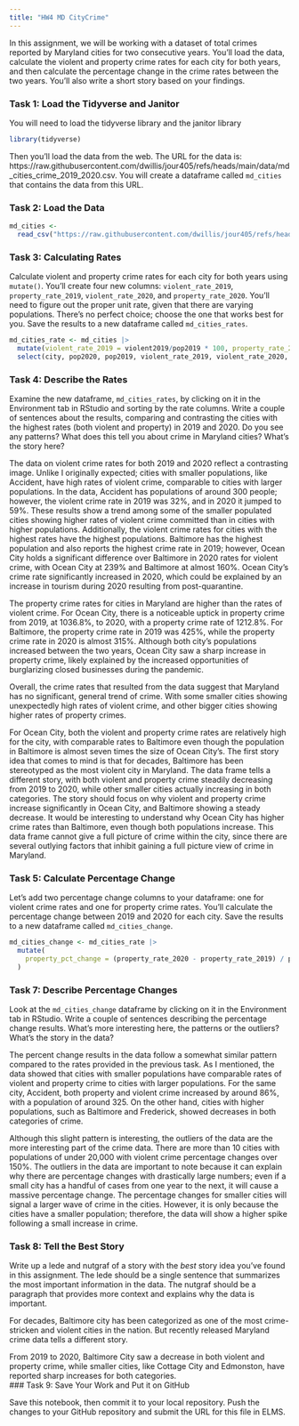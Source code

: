 ```yaml
---
title: "HW4 MD CityCrime"
---
```


In this assignment, we will be working with a dataset of total crimes reported by Maryland cities for two consecutive years. You'll load the data, calculate the violent and property crime rates for each city for both years, and then calculate the percentage change in the crime rates between the two years. You'll also write a short story based on your findings.

### Task 1: Load the Tidyverse and Janitor

You will need to load the tidyverse library and the janitor library

```r
library(tidyverse)
```

Then you'll load the data from the web. The URL for the data is: https://raw.githubusercontent.com/dwillis/jour405/refs/heads/main/data/md_cities_crime_2019_2020.csv. You will create a dataframe called `md_cities` that contains the data from this URL.

### Task 2: Load the Data

```r
md_cities <- 
  read_csv("https://raw.githubusercontent.com/dwillis/jour405/refs/heads/main/data/md_cities_crime_2019_2020.csv")
```
### Task 3: Calculating Rates

Calculate violent and property crime rates for each city for both years using `mutate()`. You'll create four new columns: `violent_rate_2019`, `property_rate_2019`, `violent_rate_2020`, and `property_rate_2020`. You'll need to figure out the proper unit rate, given that there are varying populations. There's no perfect choice; choose the one that works best for you. Save the results to a new dataframe called `md_cities_rates`.

```r
md_cities_rate <- md_cities |> 
  mutate(violent_rate_2019 = violent2019/pop2019 * 100, property_rate_2019 = property2019/pop2019 * 100, violent_rate_2020 = violent2020/pop2020 * 100, property_rate_2020 = property2020/pop2020 * 100) |> 
  select(city, pop2020, pop2019, violent_rate_2019, violent_rate_2020, property_rate_2019, property_rate_2020)
```

### Task 4: Describe the Rates

Examine the new dataframe, `md_cities_rates`, by clicking on it in the Environment tab in RStudio and sorting by the rate columns. Write a couple of sentences about the results, comparing and contrasting the cities with the highest rates (both violent and property) in 2019 and 2020. Do you see any patterns? What does this tell you about crime in Maryland cities? What's the story here?

The data on violent crime rates for both 2019 and 2020 reflect a contrasting image. Unlike I originally expected; cities with smaller populations, like Accident, have high rates of violent crime, comparable to cities with larger populations. In the data, Accident has populations of around 300 people; however, the violent crime rate in 2019 was 32%, and in 2020 it jumped to 59%. These results show a trend among some of the smaller populated cities showing higher rates of violent crime committed than in cities with higher populations. Additionally, the violent crime rates for cities with the highest rates have the highest populations. Baltimore has the highest population and also reports the highest crime rate in 2019; however, Ocean City holds a significant difference over Baltimore in 2020 rates for violent crime, with Ocean City at 239% and Baltimore at almost 160%. Ocean City's crime rate significantly increased in 2020, which could be explained by an increase in tourism during 2020 resulting from post-quarantine. 

The property crime rates for cities in Maryland are higher than the rates of violent crime. For Ocean City, there is a noticeable uptick in property crime from 2019, at 1036.8%, to 2020, with a property crime rate of 1212.8%. For Baltimore, the property crime rate in 2019 was 425%, while the property crime rate in 2020 is almost 315%. Although both city's populations increased between the two years, Ocean City saw a sharp increase in property crime, likely explained by the increased opportunities of burglarizing closed businesses during the pandemic.

Overall, the crime rates that resulted from the data suggest that Maryland has no significant, general trend of crime. With some smaller cities showing unexpectedly high rates of violent crime, and other bigger cities showing higher rates of property crimes. 

For Ocean City, both the violent and property crime rates are relatively high for the city, with comparable rates to Baltimore even though the population in Baltimore is almost seven times the size of Ocean City's. The first story idea that comes to mind is that for decades, Baltimore has been stereotyped as the most violent city in Maryland. The data frame tells a different story, with both violent and property crime steadily decreasing from 2019 to 2020, while other smaller cities actually increasing in both categories. The story should focus on why violent and property crime increase significantly in Ocean City, and Baltimore showing a steady decrease. It would be interesting to understand why Ocean City has higher crime rates than Baltimore, even though both populations increase. This data frame cannot give a full picture of crime within the city, since there are several outlying factors that inhibit gaining a full picture view of crime in Maryland. 

### Task 5: Calculate Percentage Change

Let's add two percentage change columns to your dataframe: one for violent crime rates and one for property crime rates. You'll calculate the percentage change between 2019 and 2020 for each city. Save the results to a new dataframe called `md_cities_change`.

```r
md_cities_change <- md_cities_rate |> 
  mutate(
    property_pct_change = (property_rate_2020 - property_rate_2019) / property_rate_2019 * 100, violent_pct_change = (violent_rate_2020 - violent_rate_2019) / violent_rate_2019 * 100
  )

```

### Task 7: Describe Percentage Changes

Look at the `md_cities_change` dataframe by clicking on it in the Environment tab in RStudio. Write a couple of sentences describing the percentage change results. What's more interesting here, the patterns or the outliers? What's the story in the data?

The percent change results in the data follow a somewhat similar pattern compared to the rates provided in the previous task. As I mentioned, the data showed that cities with smaller populations have comparable rates of violent and property crime to cities with larger populations. For the same city, Accident, both property and violent crime increased by around 86%, with a population of around 325. On the other hand, cities with higher populations, such as Baltimore and Frederick, showed decreases in both categories of crime. 

Although this slight pattern is interesting, the outliers of the data are the more interesting part of the crime data. There are more than 10 cities with populations of under 20,000 with violent crime percentage changes over 150%. The outliers in the data are important to note because it can explain why there are percentage changes with drastically large numbers; even if a small city has a handful of cases from one year to the next, it will cause a massive percentage change. The percentage changes for smaller cities will signal a larger wave of crime in the cities. However, it is only because the cities have a smaller population; therefore, the data will show a higher spike following a small increase in crime. 

### Task 8: Tell the Best Story

Write up a lede and nutgraf of a story with the _best_ story idea you've found in this assignment. The lede should be a single sentence that summarizes the most important information in the data. The nutgraf should be a paragraph that provides more context and explains why the data is important.

For decades, Baltimore city has been categorized as one of the most crime-stricken and violent cities in the nation. But recently released Maryland crime data tells a different story. 

From 2019 to 2020, Baltimore City saw a decrease in both violent and property crime, while smaller cities, like Cottage City and Edmonston, have reported sharp increases for both categories.  
### Task 9: Save Your Work and Put it on GitHub

Save this notebook, then commit it to your local repository. Push the changes to your GitHub repository and submit the URL for this file in ELMS.
